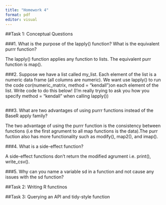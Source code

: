 ```yaml
---
title: "Homework 4"
format: pdf
editor: visual
---
```


##Task 1: Conceptual Questions 

###1. What is the purpose of the lapply() function? What is the equivalent purrr function?

The lapply() function applies any function to lists. The equivalent purr function is map().

###2. Suppose we have a list called my_list. Each element of the list is a numeric data frame (all columns are numeric). We want use lapply() to run the code cor(numeric_matrix, method = "kendall")on each element of the list. Write code to do this below! (I’m really trying to ask you how you specify method = "kendall" when calling lapply())


```r

```

###3. What are two advantages of using purrr functions instead of the BaseR apply family?

The two advantage of using the purrr function is the consistency between functions (i.e the first agrument to all map functions is the data).The purr fuction also has more functionality such as modify(), map2(), and imap().

###4. What is a side-effect function?

A side-effect functions don't return the modified agrument i.e. print(), write_csv(). 

###5. Why can you name a variable sd in a function and not cause any issues with the sd function?



##Task 2: Writing R functinos 

##Task 3: Querying an API and tidy-style function 



